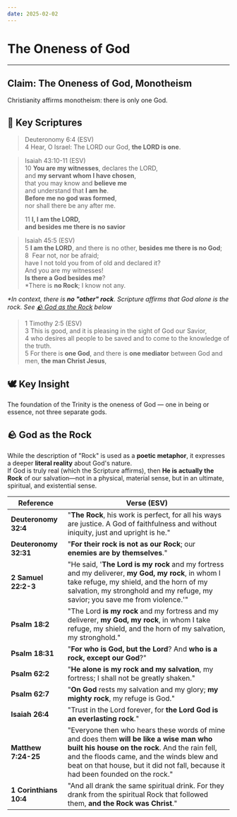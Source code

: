 ```yaml
---
date: 2025-02-02
---
```



# The Oneness of God

<CustomImage src="/img/oneness.png" alt="The Monothesistic God" width="400px" />
<DateDisplay date="2025-02-02" />

---

## Claim: The Oneness of God, Monotheism

Christianity affirms monotheism: there is only one God.

## 📜 Key Scriptures

> Deuteronomy 6:4 (ESV)  
> 4 Hear, O Israel:
> The LORD our God, **the LORD is one**.

> Isaiah 43:10-11 (ESV) \
> 10 **You are my witnesses**, declares the LORD,  
> and **my servant whom I have chosen**,  
> that you may know and **believe me**  
> and understand that **I am he**.  
> **Before me no god was formed**,  
> nor shall there be any after me.
>
> 11 **I, I am the LORD,  
> and besides me there is no savior**

> Isaiah 45:5 (ESV) \
>  5 **I am the LORD**, and there is no other, **besides me there is no God**; \
> 8  Fear not, nor be afraid;  
> have I not told you from of old and declared it?  
> And you are my witnesses!  
> **Is there a God besides me**?  
> *There is **no Rock**; I know not any.

_\*In context, there is **no "other" rock**. Scripture affirms that God alone is the rock. See [🪨 God as the Rock](#-god-as-the-rock) below_

> 1 Timothy 2:5 (ESV)  
> 3 This is good, and it is pleasing in the sight of God our Savior,  
> 4 who desires all people to be saved and to come to the knowledge of the truth.  
> 5 For there is **one God**, and there is **one mediator** between God and men, **the man Christ Jesus**,

## 🕊️ Key Insight

The foundation of the Trinity is the oneness of God — one in being or essence, not three separate gods.

## 🪨 God as the Rock

While the description of "Rock" is used as a **poetic metaphor**, it expresses a deeper **literal reality** about God's nature.  
If God is truly real (which the Scripture affirms), then **He is actually the Rock** of our salvation—not in a physical, material sense, but in an ultimate, spiritual, and existential sense.

| **Reference**         | **Verse (ESV)** |
|----------------------|----------------------------------------------------------------------------------------------------------------------------------|
| **Deuteronomy 32:4**  | "**The Rock**, his work is perfect, for all his ways are justice. A God of faithfulness and without iniquity, just and upright is he." |
| **Deuteronomy 32:31** | "**For their rock is not as our Rock**; our **enemies are by themselves**." |
| **2 Samuel 22:2-3**   | "He said, '**The Lord is my rock** and my fortress and my deliverer, **my God, my rock**, in whom I take refuge, my shield, and the horn of my salvation, my stronghold and my refuge, my savior; you save me from violence.'" |
| **Psalm 18:2**        | "The Lord **is my rock** and my fortress and my deliverer, **my God, my rock**, in whom I take refuge, my shield, and the horn of my salvation, my stronghold." |
| **Psalm 18:31**       | "**For who is God, but the Lord**? And **who is a rock, except our God**?" |
| **Psalm 62:2**        | "**He alone is my rock and my salvation**, my fortress; I shall not be greatly shaken." |
| **Psalm 62:7**        | "**On God** rests my salvation and my glory; **my mighty rock**, my refuge is God." |
| **Isaiah 26:4**       | "Trust in the Lord forever, for **the Lord God is an everlasting rock**." |
| **Matthew 7:24-25**   | "Everyone then who hears these words of mine and does them **will be like a wise man who built his house on the rock**. And the rain fell, and the floods came, and the winds blew and beat on that house, but it did not fall, because it had been founded on the rock." |
| **1 Corinthians 10:4** | "And all drank the same spiritual drink. For they drank from the spiritual Rock that followed them, **and the Rock was Christ**." |
